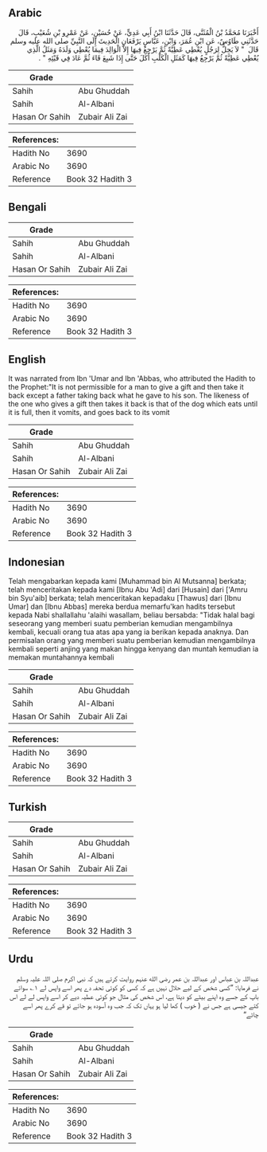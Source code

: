## Arabic


<div dir="rtl" lang="ar" style={{fontSize:'larger',backgroundColor:'#f8f9fa',padding:20}}>
أَخْبَرَنَا مُحَمَّدُ بْنُ الْمُثَنَّى، قَالَ حَدَّثَنَا ابْنُ أَبِي عَدِيٍّ، عَنْ حُسَيْنٍ، عَنْ عَمْرِو بْنِ شُعَيْبٍ، قَالَ حَدَّثَنِي طَاوُسٌ، عَنِ ابْنِ عُمَرَ، وَابْنِ، عَبَّاسٍ يَرْفَعَانِ الْحَدِيثَ إِلَى النَّبِيِّ صلى الله عليه وسلم قَالَ ‏ "‏ لاَ يَحِلُّ لِرَجُلٍ يُعْطِي عَطِيَّةً ثُمَّ يَرْجِعُ فِيهَا إِلاَّ الْوَالِدَ فِيمَا يُعْطِي وَلَدَهُ وَمَثَلُ الَّذِي يُعْطِي عَطِيَّةً ثُمَّ يَرْجِعُ فِيهَا كَمَثَلِ الْكَلْبِ أَكَلَ حَتَّى إِذَا شَبِعَ قَاءَ ثُمَّ عَادَ فِي قَيْئِهِ ‏"‏ ‏.‏
</div>
<div style={{backgroundColor:'#f8f9fa',padding:20, marginBottom: 10}}><table> <thead> <tr> <th>Grade</th> <th></th> </tr> </thead> <tbody> <tr><td>Sahih</td><td>Abu Ghuddah</td></tr><tr><td>Sahih</td><td>Al-Albani</td></tr><tr><td>Hasan Or Sahih</td><td>Zubair Ali Zai</td></tr></tbody></table><table> <thead> <tr> <th>References:</th> <th></th> </tr> </thead> <tbody><tr><td>Hadith No</td><td>3690</td></tr><tr><td>Arabic No</td><td>3690</td></tr><tr><td>Reference</td><td>Book 32 Hadith 3</td></tr></tbody></table></div>

## Bengali


<div dir="ltr" lang="bn" style={{fontSize:'larger',backgroundColor:'#f8f9fa',padding:20}}>

</div>
<div style={{backgroundColor:'#f8f9fa',padding:20, marginBottom: 10}}><table> <thead> <tr> <th>Grade</th> <th></th> </tr> </thead> <tbody> <tr><td>Sahih</td><td>Abu Ghuddah</td></tr><tr><td>Sahih</td><td>Al-Albani</td></tr><tr><td>Hasan Or Sahih</td><td>Zubair Ali Zai</td></tr></tbody></table><table> <thead> <tr> <th>References:</th> <th></th> </tr> </thead> <tbody><tr><td>Hadith No</td><td>3690</td></tr><tr><td>Arabic No</td><td>3690</td></tr><tr><td>Reference</td><td>Book 32 Hadith 3</td></tr></tbody></table></div>

## English


<div dir="ltr" lang="en" style={{fontSize:'larger',backgroundColor:'#f8f9fa',padding:20}}>
It was narrated from Ibn 'Umar and Ibn 'Abbas, who attributed the Hadith to the Prophet:"It is not permissible for a man to give a gift and then take it back except a father taking back what he gave to his son. The likeness of the one who gives a gift then takes it back is that of the dog which eats until it is full, then it vomits, and goes back to its vomit
</div>
<div style={{backgroundColor:'#f8f9fa',padding:20, marginBottom: 10}}><table> <thead> <tr> <th>Grade</th> <th></th> </tr> </thead> <tbody> <tr><td>Sahih</td><td>Abu Ghuddah</td></tr><tr><td>Sahih</td><td>Al-Albani</td></tr><tr><td>Hasan Or Sahih</td><td>Zubair Ali Zai</td></tr></tbody></table><table> <thead> <tr> <th>References:</th> <th></th> </tr> </thead> <tbody><tr><td>Hadith No</td><td>3690</td></tr><tr><td>Arabic No</td><td>3690</td></tr><tr><td>Reference</td><td>Book 32 Hadith 3</td></tr></tbody></table></div>

## Indonesian


<div dir="ltr" lang="id" style={{fontSize:'larger',backgroundColor:'#f8f9fa',padding:20}}>
Telah mengabarkan kepada kami [Muhammad bin Al Mutsanna] berkata; telah menceritakan kepada kami [Ibnu Abu 'Adi] dari [Husain] dari ['Amru bin Syu'aib] berkata; telah menceritakan kepadaku [Thawus] dari [Ibnu Umar] dan [Ibnu Abbas] mereka berdua memarfu'kan hadits tersebut kepada Nabi shallallahu 'alaihi wasallam, beliau bersabda: "Tidak halal bagi seseorang yang memberi suatu pemberian kemudian mengambilnya kembali, kecuali orang tua atas apa yang ia berikan kepada anaknya. Dan permisalan orang yang memberi suatu pemberian kemudian mengambilnya kembali seperti anjing yang makan hingga kenyang dan muntah kemudian ia memakan muntahannya kembali
</div>
<div style={{backgroundColor:'#f8f9fa',padding:20, marginBottom: 10}}><table> <thead> <tr> <th>Grade</th> <th></th> </tr> </thead> <tbody> <tr><td>Sahih</td><td>Abu Ghuddah</td></tr><tr><td>Sahih</td><td>Al-Albani</td></tr><tr><td>Hasan Or Sahih</td><td>Zubair Ali Zai</td></tr></tbody></table><table> <thead> <tr> <th>References:</th> <th></th> </tr> </thead> <tbody><tr><td>Hadith No</td><td>3690</td></tr><tr><td>Arabic No</td><td>3690</td></tr><tr><td>Reference</td><td>Book 32 Hadith 3</td></tr></tbody></table></div>

## Turkish


<div dir="ltr" lang="tr" style={{fontSize:'larger',backgroundColor:'#f8f9fa',padding:20}}>

</div>
<div style={{backgroundColor:'#f8f9fa',padding:20, marginBottom: 10}}><table> <thead> <tr> <th>Grade</th> <th></th> </tr> </thead> <tbody> <tr><td>Sahih</td><td>Abu Ghuddah</td></tr><tr><td>Sahih</td><td>Al-Albani</td></tr><tr><td>Hasan Or Sahih</td><td>Zubair Ali Zai</td></tr></tbody></table><table> <thead> <tr> <th>References:</th> <th></th> </tr> </thead> <tbody><tr><td>Hadith No</td><td>3690</td></tr><tr><td>Arabic No</td><td>3690</td></tr><tr><td>Reference</td><td>Book 32 Hadith 3</td></tr></tbody></table></div>

## Urdu


<div dir="rtl" lang="ur" style={{fontSize:'larger',backgroundColor:'#f8f9fa',padding:20}}>
عبداللہ بن عباس اور عبداللہ بن عمر رضی الله عنہم روایت کرتے ہیں کہ نبی اکرم صلی اللہ علیہ وسلم نے فرمایا: ”کسی شخص کے لیے حلال نہیں ہے کہ کسی کو کوئی تحفہ دے پھر اسے واپس لے ۱؎ سوائے باپ کے جسے وہ اپنے بیٹے کو دیتا ہے، اس شخص کی مثال جو کوئی عطیہ دیے کر اسے واپس لے لے اس کتے جیسی ہے جس نے ( خوب ) کھا لیا ہو یہاں تک کہ جب وہ آسودہ ہو جائے تو قے کرے پھر اسے چاٹے“
</div>
<div style={{backgroundColor:'#f8f9fa',padding:20, marginBottom: 10}}><table> <thead> <tr> <th>Grade</th> <th></th> </tr> </thead> <tbody> <tr><td>Sahih</td><td>Abu Ghuddah</td></tr><tr><td>Sahih</td><td>Al-Albani</td></tr><tr><td>Hasan Or Sahih</td><td>Zubair Ali Zai</td></tr></tbody></table><table> <thead> <tr> <th>References:</th> <th></th> </tr> </thead> <tbody><tr><td>Hadith No</td><td>3690</td></tr><tr><td>Arabic No</td><td>3690</td></tr><tr><td>Reference</td><td>Book 32 Hadith 3</td></tr></tbody></table></div>